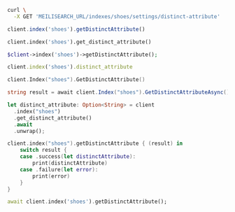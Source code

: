 <CodeGroup>

```bash cURL
curl \
  -X GET 'MEILISEARCH_URL/indexes/shoes/settings/distinct-attribute'
```

```javascript JS
client.index('shoes').getDistinctAttribute()
```

```python Python
client.index('shoes').get_distinct_attribute()
```

```php PHP
$client->index('shoes')->getDistinctAttribute();
```

```ruby Ruby
client.index('shoes').distinct_attribute
```

```go Go
client.Index("shoes").GetDistinctAttribute()
```

```csharp C#
string result = await client.Index("shoes").GetDistinctAttributeAsync();
```

```rust Rust
let distinct_attribute: Option<String> = client
  .index("shoes")
  .get_distinct_attribute()
  .await
  .unwrap();
```

```swift Swift
client.index("shoes").getDistinctAttribute { (result) in
    switch result {
    case .success(let distinctAttribute):
        print(distinctAttribute)
    case .failure(let error):
        print(error)
    }
}
```

```dart Dart
await client.index('shoes').getDistinctAttribute();
```
</CodeGroup>